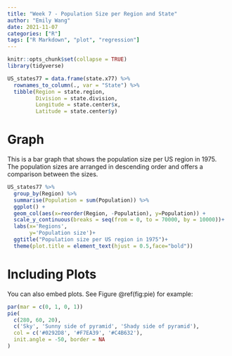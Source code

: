```yaml
---
title: "Week 7 - Population Size per Region and State"
author: "Emily Wang"
date: 2021-11-07
categories: ["R"]
tags: ["R Markdown", "plot", "regression"]
---
```


```r
knitr::opts_chunk$set(collapse = TRUE)
library(tidyverse)

US_states77 = data.frame(state.x77) %>%
  rownames_to_column(., var = "State") %>%
  tibble(Region = state.region,
         Division = state.division,
         Longitude = state.center$x,
         Latitude = state.center$y)

```

# Graph
This is a bar graph that shows the population size per US region in 1975. The population sizes are arranged in descending order and offers a comparison between the sizes.

```r
US_states77 %>%
  group_by(Region) %>%
  summarise(Population = sum(Population)) %>%
  ggplot() +
  geom_col(aes(x=reorder(Region, -Population), y=Population)) +
  scale_y_continuous(breaks = seq(from = 0, to = 70000, by = 10000))+
  labs(x='Regions', 
       y='Population size')+
  ggtitle("Population size per US region in 1975")+
  theme(plot.title = element_text(hjust = 0.5,face="bold"))


```

# Including Plots

You can also embed plots. See Figure \@ref(fig:pie) for example:

```r
par(mar = c(0, 1, 0, 1))
pie(
  c(280, 60, 20),
  c('Sky', 'Sunny side of pyramid', 'Shady side of pyramid'),
  col = c('#0292D8', '#F7EA39', '#C4B632'),
  init.angle = -50, border = NA
)
```

